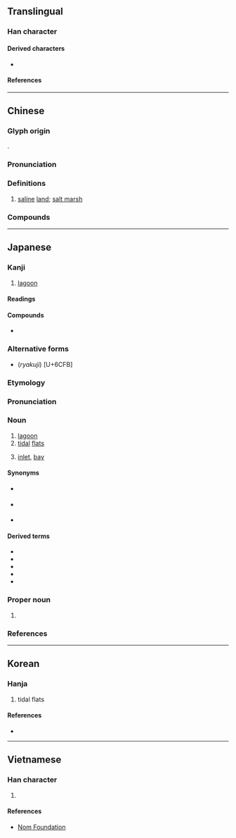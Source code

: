 {{character info}}
==Translingual==

===Han character===
{{Han char|rn=85|rad=水|as=12|sn=15|four=37127|canj=EHXF|ids=⿰氵舄}}

====Derived characters====
* {{l|mul|[[𧂙]]}}

====References====
{{Han ref|kx=0649.160|dkj=18247|dj=1059.100|hdz=31743.090|uh=6F5F}}

----

==Chinese==
{{zh-forms|alt=澙,舄}}

===Glyph origin===
{{Han etym}}
{{Han compound|水|舄|ls=psc|c1=s|c2=p}}.

===Pronunciation===
{{zh-pron
|m=xì
|c=sik1
|mc=y
|oc=y
|cat=n
}}

===Definitions===
{{zh-hanzi}}

# [[saline]] [[land]]; [[salt marsh]]

===Compounds===
{{zh-der|潟滷|潟鹵|新潟|潟湖|鹹潟}}

----

==Japanese==

===Kanji===
{{ja-kanji|grade=c|rs=水12}}

# [[lagoon]]

====Readings====
{{ja-readings
|goon=しゃく<しやく
|kanon=せき
|kun=かた-
|nanori=かた, がら
}}

====Compounds====
* {{ja-r|潟%湖|せき%こ}}

===Alternative forms===
* (''ryakuji'') {{ja-l|泻}} [U+6CFB]

===Etymology===
{{ja-kanjitab|かた|yomi=k}}
{{rfe|ja}}

===Pronunciation===
{{ja-pron|y=k|かた|acc=2|acc_ref=DJR}}

===Noun===
{{ja-noun|かた}}

# [[lagoon]]
# [[tidal]] [[flat]]s
# {{lb|ja|historical|sort=かた}} [[inlet]], [[bay]]

====Synonyms====
* {{sense|lagoon}} {{ja-r|ラグーン}}
* {{sense|tidal flat}} {{ja-r|干%潟|ひ%がた}}
* {{sense|inlet}} {{ja-r|入り江|いりえ}}

====Derived terms====
{{der-top}}
* {{ja-r|明石%潟|アカシ%ガタ}}
* {{ja-r|潮%干%潟|しお%ひ%-がた|[[ebb tide]] [[beach]]}}
* {{ja-r|難波%潟|^なにわ%-がた}}
* {{ja-r|新%潟|^にい%がた}}
* {{ja-r|八%郎%潟|^はち%ろう%-がた}}
{{der-bottom}}

===Proper noun===
{{ja-pos|proper|がた}}

# {{surname|ja|sort=かた}}

===References===
<references/>

----

==Korean==

===Hanja===
{{ko-hanja|개펄|석}}

# tidal flats

====References====
* {{Hanja ref|nav=10000}}

----

==Vietnamese==

===Han character===
{{vi-readings|rs=水12|reading=tích}}

# {{rfdef|vi|sort=水12}}

====References====
*[http://nomfoundation.org/common/nom_details.php?codepoint=6f5f Nom Foundation]